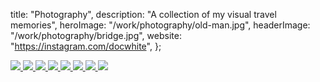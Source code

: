   title: "Photography",
  description: "A collection of my visual travel memories",
  heroImage: "/work/photography/old-man.jpg",
  headerImage: "/work/photography/bridge.jpg",
  website: "<https://instagram.com/docwhite>",
};

<CursorSize sizeOnHover={0.4}>
  <a href="https://instagram.com/docwhite">
    <div class="mt-3 flex flex-col gap-6">
      <img src="/work/photography/grid/england.jpg" />
      <img src="/work/photography/grid/vietnam-1.jpg" />
      <img src="/work/photography/grid/iceland.jpg" />
      <img src="/work/photography/grid/green.jpg" />
      <img src="/work/photography/grid/monkeys.jpg" />
      <img src="/work/photography/grid/mountain.jpg" />
      <img src="/work/photography/grid/rajasthan.jpg" />
      <img src="/work/photography/grid/vietnam-2.jpg" />
    </div>
  </a>
</CursorSize>

